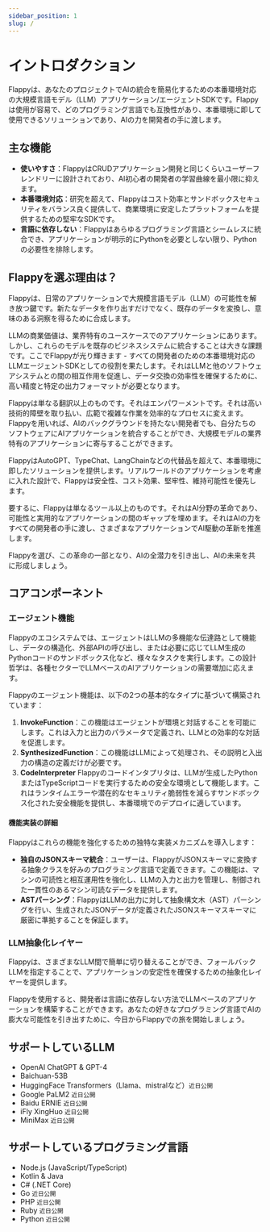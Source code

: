 ```yaml
---
sidebar_position: 1
slug: /
---
```


# イントロダクション

Flappyは、あなたのプロジェクトでAIの統合を簡易化するための本番環境対応の大規模言語モデル（LLM）アプリケーション/エージェントSDKです。Flappyは使用が容易で、どのプログラミング言語でも互換性があり、本番環境に即して使用できるソリューションであり、AIの力を開発者の手に渡します。

## 主な機能

- **使いやすさ**：FlappyはCRUDアプリケーション開発と同じくらいユーザーフレンドリーに設計されており、AI初心者の開発者の学習曲線を最小限に抑えます。
- **本番環境対応**：研究を超えて、Flappyはコスト効率とサンドボックスセキュリティをバランス良く提供して、商業環境に安定したプラットフォームを提供するための堅牢なSDKです。
- **言語に依存しない**：Flappyはあらゆるプログラミング言語とシームレスに統合でき、アプリケーションが明示的にPythonを必要としない限り、Pythonの必要性を排除します。

## Flappyを選ぶ理由は？

Flappyは、日常のアプリケーションで大規模言語モデル（LLM）の可能性を解き放つ鍵です。新たなデータを作り出すだけでなく、既存のデータを変換し、意味のある洞察を得るために合成します。

LLMの商業価値は、業界特有のユースケースでのアプリケーションにあります。しかし、これらのモデルを既存のビジネスシステムに統合することは大きな課題です。ここでFlappyが光り輝きます - すべての開発者のための本番環境対応のLLMエージェントSDKとしての役割を果たします。それはLLMと他のソフトウェアシステムとの間の相互作用を促進し、データ交換の効率性を確保するために、高い精度と特定の出力フォーマットが必要となります。

Flappyは単なる翻訳以上のものです。それはエンパワーメントです。それは高い技術的障壁を取り払い、広範で複雑な作業を効率的なプロセスに変えます。Flappyを用いれば、AIのバックグラウンドを持たない開発者でも、自分たちのソフトウェアにAIアプリケーションを統合することができ、大規模モデルの業界特有のアプリケーションに寄与することができます。

FlappyはAutoGPT、TypeChat、LangChainなどの代替品を超えて、本番環境に即したソリューションを提供します。リアルワールドのアプリケーションを考慮に入れた設計で、Flappyは安全性、コスト効果、堅牢性、維持可能性を優先します。

要するに、Flappyは単なるツール以上のものです。それはAI分野の革命であり、可能性と実用的なアプリケーションの間のギャップを埋めます。それはAIの力をすべての開発者の手に渡し、さまざまなアプリケーションでAI駆動の革新を推進します。

Flappyを選び、この革命の一部となり、AIの全潜力を引き出し、AIの未来を共に形成しましょう。

## コアコンポーネント

### エージェント機能

Flappyのエコシステムでは、エージェントはLLMの多機能な伝達路として機能し、データの構造化、外部APIの呼び出し、または必要に応じてLLM生成のPythonコードのサンドボックス化など、様々なタスクを実行します。この設計哲学は、各種セクターでLLMベースのAIアプリケーションの需要増加に応えます。

Flappyのエージェント機能は、以下の2つの基本的なタイプに基づいて構築されています：

1. **InvokeFunction**：この機能はエージェントが環境と対話することを可能にします。これは入力と出力のパラメータで定義され、LLMとの効率的な対話を促進します。
2. **SynthesizedFunction**：この機能はLLMによって処理され、その説明と入出力の構造の定義だけが必要です。
3. **CodeInterpreter** Flappyのコードインタプリタは、LLMが生成したPythonまたはTypeScriptコードを実行するための安全な環境として機能します。これはランタイムエラーや潜在的なセキュリティ脆弱性を減らすサンドボックス化された安全機能を提供し、本番環境でのデプロイに適しています。

#### 機能実装の詳細

Flappyはこれらの機能を強化するための独特な実装メカニズムを導入します：

- **独自のJSONスキーマ統合**：ユーザーは、FlappyがJSONスキーマに変換する抽象クラスを好みのプログラミング言語で定義できます。この機能は、マシンの可読性と相互運用性を強化し、LLMの入力と出力を管理し、制御された一貫性のあるマシン可読なデータを提供します。
- **ASTパーシング**：FlappyはLLMの出力に対して抽象構文木（AST）パーシングを行い、生成されたJSONデータが定義されたJSONスキーマスキーマに厳密に準拠することを保証します。

### LLM抽象化レイヤー

Flappyは、さまざまなLLM間で簡単に切り替えることができ、フォールバックLLMを指定することで、アプリケーションの安定性を確保するための抽象化レイヤーを提供します。

Flappyを使用すると、開発者は言語に依存しない方法でLLMベースのアプリケーションを構築することができます。あなたの好きなプログラミング言語でAIの膨大な可能性を引き出すために、今日からFlappyでの旅を開始しましょう。

## サポートしているLLM

- OpenAI ChatGPT & GPT-4
- Baichuan-53B
- HuggingFace Transformers（Llama、mistralなど）`近日公開`
- Google PaLM2 `近日公開`
- Baidu ERNIE `近日公開`
- iFly XingHuo `近日公開`
- MiniMax `近日公開`

## サポートしているプログラミング言語

- Node.js (JavaScript/TypeScript)
- Kotlin & Java
- C# (.NET Core)
- Go `近日公開`
- PHP `近日公開`
- Ruby `近日公開`
- Python `近日公開`
